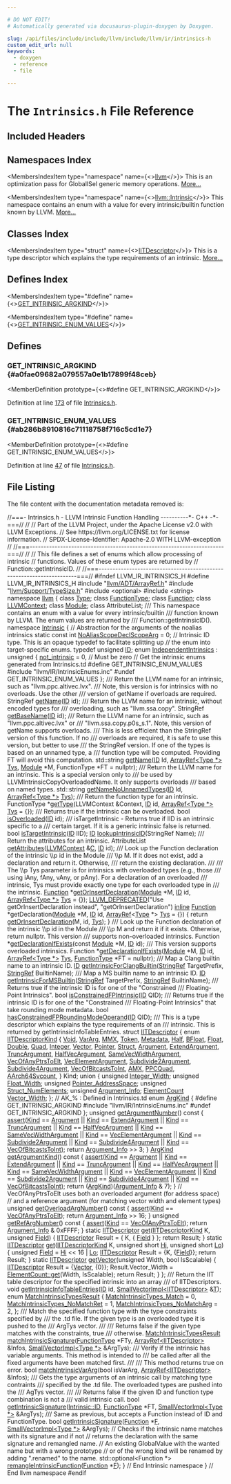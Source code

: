 ```yaml
---

# DO NOT EDIT!
# Automatically generated via docusaurus-plugin-doxygen by Doxygen.

slug: /api/files/include/include/llvm/include/llvm/ir/intrinsics-h
custom_edit_url: null
keywords:
  - doxygen
  - reference
  - file

---
```





# The `Intrinsics.h` File Reference

<DoxygenPage pluginConfig={pluginConfig}>



## Included Headers

<IncludesList>
<IncludesListItem
  filePath="llvm/ADT/ArrayRef.h"
  permalink="/docs/api/files/include/include/llvm/include/llvm/adt/arrayref-h"
  isLocal="true" />
<IncludesListItem
  filePath="llvm/Support/TypeSize.h"
  permalink="/docs/api/files/include/include/llvm/include/llvm/support/typesize-h"
  isLocal="true" />
<IncludesListItem
  filePath="optional"
  permalink=""
  isLocal="false" />
<IncludesListItem
  filePath="string"
  permalink=""
  isLocal="false" />
<IncludesListItem
  filePath="llvm/IR/IntrinsicEnums.inc"
  permalink=""
  isLocal="true" />
</IncludesList>

## Namespaces Index

<MembersIndex>

<MembersIndexItem
  type="namespace"
  name={<><a href="/docs/api/namespaces/llvm">llvm</a></>}>
This is an optimization pass for GlobalISel generic memory operations. <a href="/docs/api/namespaces/llvm/#details">More...</a>
</MembersIndexItem>

<MembersIndexItem
  type="namespace"
  name={<><a href="/docs/api/namespaces/llvm/intrinsic">llvm::Intrinsic</a></>}>
This namespace contains an enum with a value for every intrinsic/builtin function known by LLVM. <a href="/docs/api/namespaces/llvm/intrinsic/#details">More...</a>
</MembersIndexItem>

</MembersIndex>

## Classes Index

<MembersIndex>

<MembersIndexItem
  type="struct"
  name={<><a href="/docs/api/structs/llvm/intrinsic/iitdescriptor">IITDescriptor</a></>}>
This is a type descriptor which explains the type requirements of an intrinsic. <a href="/docs/api/structs/llvm/intrinsic/iitdescriptor/#details">More...</a>
</MembersIndexItem>

</MembersIndex>

## Defines Index

<MembersIndex>

<MembersIndexItem
  type="#define"
  name={<><a href="#a0fae09682a079557a0e1b17899f48ceb">GET&#95;INTRINSIC&#95;ARGKIND</a></>}>
</MembersIndexItem>

<MembersIndexItem
  type="#define"
  name={<><a href="#ab286b8910816c71118758f716c5cd1e7">GET&#95;INTRINSIC&#95;ENUM&#95;VALUES</a></>}>
</MembersIndexItem>

</MembersIndex>


<SectionDefinition>

## Defines

### GET&#95;INTRINSIC&#95;ARGKIND {#a0fae09682a079557a0e1b17899f48ceb}

<MemberDefinition
  prototype={<>#define GET&#95;INTRINSIC&#95;ARGKIND</>}>

Definition at line <a href="#l00173">173</a> of file <a href="/docs/api/files/include/include/llvm/include/llvm/ir/intrinsics-h">Intrinsics.h</a>.
</MemberDefinition>

### GET&#95;INTRINSIC&#95;ENUM&#95;VALUES {#ab286b8910816c71118758f716c5cd1e7}

<MemberDefinition
  prototype={<>#define GET&#95;INTRINSIC&#95;ENUM&#95;VALUES</>}>

Definition at line <a href="#l00047">47</a> of file <a href="/docs/api/files/include/include/llvm/include/llvm/ir/intrinsics-h">Intrinsics.h</a>.
</MemberDefinition>

</SectionDefinition>

## File Listing

The file content with the documentation metadata removed is:

<ProgramListing>

<Link id="l00001" /><CodeLine lineNumber="1"><span class="doxyHighlightComment">//===- Intrinsics.h - LLVM Intrinsic Function Handling ----------&#42;- C++ -&#42;-===//</span></CodeLine>
<Link id="l00002" /><CodeLine lineNumber="2"><span class="doxyHighlightComment">//</span></CodeLine>
<Link id="l00003" /><CodeLine lineNumber="3"><span class="doxyHighlightComment">// Part of the LLVM Project, under the Apache License v2.0 with LLVM Exceptions.</span></CodeLine>
<Link id="l00004" /><CodeLine lineNumber="4"><span class="doxyHighlightComment">// See https://llvm.org/LICENSE.txt for license information.</span></CodeLine>
<Link id="l00005" /><CodeLine lineNumber="5"><span class="doxyHighlightComment">// SPDX-License-Identifier: Apache-2.0 WITH LLVM-exception</span></CodeLine>
<Link id="l00006" /><CodeLine lineNumber="6"><span class="doxyHighlightComment">//</span></CodeLine>
<Link id="l00007" /><CodeLine lineNumber="7"><span class="doxyHighlightComment">//===----------------------------------------------------------------------===//</span></CodeLine>
<Link id="l00008" /><CodeLine lineNumber="8"><span class="doxyHighlightComment">//</span></CodeLine>
<Link id="l00009" /><CodeLine lineNumber="9"><span class="doxyHighlightComment">// This file defines a set of enums which allow processing of intrinsic</span></CodeLine>
<Link id="l00010" /><CodeLine lineNumber="10"><span class="doxyHighlightComment">// functions. Values of these enum types are returned by</span></CodeLine>
<Link id="l00011" /><CodeLine lineNumber="11"><span class="doxyHighlightComment">// Function::getIntrinsicID.</span></CodeLine>
<Link id="l00012" /><CodeLine lineNumber="12"><span class="doxyHighlightComment">//</span></CodeLine>
<Link id="l00013" /><CodeLine lineNumber="13"><span class="doxyHighlightComment">//===----------------------------------------------------------------------===//</span></CodeLine>
<Link id="l00014" /><CodeLine lineNumber="14"></CodeLine>
<Link id="l00015" /><CodeLine lineNumber="15"><span class="doxyHighlightPreprocessor">#ifndef LLVM&#95;IR&#95;INTRINSICS&#95;H</span></CodeLine>
<Link id="l00016" /><CodeLine lineNumber="16"><span class="doxyHighlightPreprocessor">#define LLVM&#95;IR&#95;INTRINSICS&#95;H</span></CodeLine>
<Link id="l00017" /><CodeLine lineNumber="17"></CodeLine>
<Link id="l00018" /><CodeLine lineNumber="18"><span class="doxyHighlightPreprocessor">#include &quot;<a href="/docs/api/files/include/include/llvm/include/llvm/adt/arrayref-h">llvm/ADT/ArrayRef.h</a>&quot;</span></CodeLine>
<Link id="l00019" /><CodeLine lineNumber="19"><span class="doxyHighlightPreprocessor">#include &quot;<a href="/docs/api/files/include/include/llvm/include/llvm/support/typesize-h">llvm/Support/TypeSize.h</a>&quot;</span></CodeLine>
<Link id="l00020" /><CodeLine lineNumber="20"><span class="doxyHighlightPreprocessor">#include &lt;optional&gt;</span></CodeLine>
<Link id="l00021" /><CodeLine lineNumber="21"><span class="doxyHighlightPreprocessor">#include &lt;string&gt;</span></CodeLine>
<Link id="l00022" /><CodeLine lineNumber="22"></CodeLine>
<Link id="l00023" /><CodeLine lineNumber="23"><span class="doxyHighlightKeyword">namespace </span><span class="doxyHighlight"><a href="/docs/api/namespaces/llvm">llvm</a> &#123;</span></CodeLine>
<Link id="l00024" /><CodeLine lineNumber="24"></CodeLine>
<Link id="l00025" /><CodeLine lineNumber="25"><span class="doxyHighlightKeyword">class </span><span class="doxyHighlight"><a href="/docs/api/classes/llvm/type">Type</a>;</span></CodeLine>
<Link id="l00026" /><CodeLine lineNumber="26"><span class="doxyHighlightKeyword">class </span><span class="doxyHighlight"><a href="/docs/api/classes/llvm/functiontype">FunctionType</a>;</span></CodeLine>
<Link id="l00027" /><CodeLine lineNumber="27"><span class="doxyHighlightKeyword">class </span><span class="doxyHighlight"><a href="/docs/api/classes/llvm/function">Function</a>;</span></CodeLine>
<Link id="l00028" /><CodeLine lineNumber="28"><span class="doxyHighlightKeyword">class </span><span class="doxyHighlight"><a href="/docs/api/classes/llvm/llvmcontext">LLVMContext</a>;</span></CodeLine>
<Link id="l00029" /><CodeLine lineNumber="29"><span class="doxyHighlightKeyword">class </span><span class="doxyHighlight"><a href="/docs/api/classes/llvm/module">Module</a>;</span></CodeLine>
<Link id="l00030" /><CodeLine lineNumber="30"><span class="doxyHighlightKeyword">class </span><span class="doxyHighlight">AttributeList;</span></CodeLine>
<Link id="l00031" /><CodeLine lineNumber="31"></CodeLine>
<Link id="l00032" /><CodeLine lineNumber="32"><span class="doxyHighlightComment">/// This namespace contains an enum with a value for every intrinsic/builtin</span></CodeLine>
<Link id="l00033" /><CodeLine lineNumber="33"><span class="doxyHighlightComment">/// function known by LLVM. The enum values are returned by</span></CodeLine>
<Link id="l00034" /><CodeLine lineNumber="34"><span class="doxyHighlightComment">/// Function::getIntrinsicID().</span></CodeLine>
<Link id="l00035" /><CodeLine lineNumber="35"><span class="doxyHighlightKeyword">namespace </span><span class="doxyHighlight"><a href="/docs/api/namespaces/llvm/intrinsic">Intrinsic</a> &#123;</span></CodeLine>
<Link id="l00036" /><CodeLine lineNumber="36"><span class="doxyHighlight">  </span><span class="doxyHighlightComment">// Abstraction for the arguments of the noalias intrinsics</span></CodeLine>
<Link id="l00037" /><CodeLine lineNumber="37" lineLink="/docs/api/namespaces/llvm/intrinsic/#a93df8888c3b6eb4e7e5df51033799693"><span class="doxyHighlight">  </span><span class="doxyHighlightKeyword">static</span><span class="doxyHighlight"> </span><span class="doxyHighlightKeyword">const</span><span class="doxyHighlight"> </span><span class="doxyHighlightKeywordType">int</span><span class="doxyHighlight"> <a href="/docs/api/namespaces/llvm/intrinsic/#a93df8888c3b6eb4e7e5df51033799693">NoAliasScopeDeclScopeArg</a> = 0;</span></CodeLine>
<Link id="l00038" /><CodeLine lineNumber="38"></CodeLine>
<Link id="l00039" /><CodeLine lineNumber="39"><span class="doxyHighlight">  </span><span class="doxyHighlightComment">// Intrinsic ID type. This is an opaque typedef to facilitate splitting up</span></CodeLine>
<Link id="l00040" /><CodeLine lineNumber="40"><span class="doxyHighlight">  </span><span class="doxyHighlightComment">// the enum into target-specific enums.</span></CodeLine>
<Link id="l00041" /><CodeLine lineNumber="41"><span class="doxyHighlight">  </span><span class="doxyHighlightKeyword">typedef</span><span class="doxyHighlight"> </span><span class="doxyHighlightKeywordType">unsigned</span><span class="doxyHighlight"> <a href="/docs/api/namespaces/llvm/intrinsic/#a80add6b3b1cdaec560907995127adc16">ID</a>;</span></CodeLine>
<Link id="l00042" /><CodeLine lineNumber="42"></CodeLine>
<Link id="l00043" /><CodeLine lineNumber="43" lineLink="/docs/api/namespaces/llvm/intrinsic/#a35fedf4db6d756bd82501607f93c1e79"><span class="doxyHighlight">  </span><span class="doxyHighlightKeyword">enum</span><span class="doxyHighlight"> <a href="/docs/api/namespaces/llvm/intrinsic/#a35fedf4db6d756bd82501607f93c1e79">IndependentIntrinsics</a> : </span><span class="doxyHighlightKeywordType">unsigned</span><span class="doxyHighlight"> &#123;</span></CodeLine>
<Link id="l00044" /><CodeLine lineNumber="44" lineLink="/docs/api/namespaces/llvm/intrinsic/#a35fedf4db6d756bd82501607f93c1e79aab5fb650050f184fa7c19c26abde5226"><span class="doxyHighlight">    <a href="/docs/api/namespaces/llvm/intrinsic/#a35fedf4db6d756bd82501607f93c1e79aab5fb650050f184fa7c19c26abde5226">not&#95;intrinsic</a> = 0, </span><span class="doxyHighlightComment">// Must be zero</span></CodeLine>
<Link id="l00045" /><CodeLine lineNumber="45"></CodeLine>
<Link id="l00046" /><CodeLine lineNumber="46"><span class="doxyHighlight">  </span><span class="doxyHighlightComment">// Get the intrinsic enums generated from Intrinsics.td</span></CodeLine>
<Link id="l00047" /><CodeLine lineNumber="47" lineLink="#ab286b8910816c71118758f716c5cd1e7"><span class="doxyHighlightPreprocessor">#define GET&#95;INTRINSIC&#95;ENUM&#95;VALUES</span></CodeLine>
<Link id="l00048" /><CodeLine lineNumber="48"><span class="doxyHighlightPreprocessor">#include &quot;llvm/IR/IntrinsicEnums.inc&quot;</span></CodeLine>
<Link id="l00049" /><CodeLine lineNumber="49"><span class="doxyHighlightPreprocessor">#undef GET&#95;INTRINSIC&#95;ENUM&#95;VALUES</span></CodeLine>
<Link id="l00050" /><CodeLine lineNumber="50"><span class="doxyHighlight">  &#125;;</span></CodeLine>
<Link id="l00051" /><CodeLine lineNumber="51"></CodeLine>
<Link id="l00052" /><CodeLine lineNumber="52"><span class="doxyHighlightComment">  /// Return the LLVM name for an intrinsic, such as &quot;llvm.ppc.altivec.lvx&quot;.</span></CodeLine>
<Link id="l00053" /><CodeLine lineNumber="53"><span class="doxyHighlightComment">  /// Note, this version is for intrinsics with no overloads.  Use the other</span></CodeLine>
<Link id="l00054" /><CodeLine lineNumber="54"><span class="doxyHighlightComment">  /// version of getName if overloads are required.</span></CodeLine>
<Link id="l00055" /><CodeLine lineNumber="55"><span class="doxyHighlight">  StringRef <a href="/docs/api/namespaces/llvm/intrinsic/#a7157f9fa9dd11f234ec3c58517cb6d96">getName</a>(<a href="/docs/api/namespaces/llvm/intrinsic/#a80add6b3b1cdaec560907995127adc16">ID</a> </span><span class="doxyHighlightKeywordType">id</span><span class="doxyHighlight">);</span></CodeLine>
<Link id="l00056" /><CodeLine lineNumber="56"></CodeLine>
<Link id="l00057" /><CodeLine lineNumber="57"><span class="doxyHighlightComment">  /// Return the LLVM name for an intrinsic, without encoded types for</span></CodeLine>
<Link id="l00058" /><CodeLine lineNumber="58"><span class="doxyHighlightComment">  /// overloading, such as &quot;llvm.ssa.copy&quot;.</span></CodeLine>
<Link id="l00059" /><CodeLine lineNumber="59"><span class="doxyHighlight">  StringRef <a href="/docs/api/namespaces/llvm/intrinsic/#aac36688686cd311fab09e6b55efb7f96">getBaseName</a>(<a href="/docs/api/namespaces/llvm/intrinsic/#a80add6b3b1cdaec560907995127adc16">ID</a> </span><span class="doxyHighlightKeywordType">id</span><span class="doxyHighlight">);</span></CodeLine>
<Link id="l00060" /><CodeLine lineNumber="60"></CodeLine>
<Link id="l00061" /><CodeLine lineNumber="61"><span class="doxyHighlightComment">  /// Return the LLVM name for an intrinsic, such as &quot;llvm.ppc.altivec.lvx&quot; or</span></CodeLine>
<Link id="l00062" /><CodeLine lineNumber="62"><span class="doxyHighlightComment">  /// &quot;llvm.ssa.copy.p0s&#95;s.1&quot;. Note, this version of getName supports overloads.</span></CodeLine>
<Link id="l00063" /><CodeLine lineNumber="63"><span class="doxyHighlightComment">  /// This is less efficient than the StringRef version of this function.  If no</span></CodeLine>
<Link id="l00064" /><CodeLine lineNumber="64"><span class="doxyHighlightComment">  /// overloads are required, it is safe to use this version, but better to use</span></CodeLine>
<Link id="l00065" /><CodeLine lineNumber="65"><span class="doxyHighlightComment">  /// the StringRef version. If one of the types is based on an unnamed type, a</span></CodeLine>
<Link id="l00066" /><CodeLine lineNumber="66"><span class="doxyHighlightComment">  /// function type will be computed. Providing FT will avoid this computation.</span></CodeLine>
<Link id="l00067" /><CodeLine lineNumber="67"><span class="doxyHighlight">  std::string <a href="/docs/api/namespaces/llvm/intrinsic/#a7157f9fa9dd11f234ec3c58517cb6d96">getName</a>(<a href="/docs/api/namespaces/llvm/intrinsic/#a80add6b3b1cdaec560907995127adc16">ID</a> Id, <a href="/docs/api/namespaces/llvm/#ab9c6b351507d3c0730f4290919d43a12">ArrayRef&lt;Type &#42;&gt;</a> <a href="/docs/api/namespaces/llvm/intrinsic/#a042f275033dbeb7761b82e5368e871bf">Tys</a>, <a href="/docs/api/files/lib/lib/codegen/machinecheckdebugify-cpp/#a85892acfa8970627e9bd9c9815f15c25">Module</a> &#42;M,</span></CodeLine>
<Link id="l00068" /><CodeLine lineNumber="68"><span class="doxyHighlight">                      FunctionType &#42;FT = </span><span class="doxyHighlightKeyword">nullptr</span><span class="doxyHighlight">);</span></CodeLine>
<Link id="l00069" /><CodeLine lineNumber="69"></CodeLine>
<Link id="l00070" /><CodeLine lineNumber="70"><span class="doxyHighlightComment">  /// Return the LLVM name for an intrinsic. This is a special version only to</span></CodeLine>
<Link id="l00071" /><CodeLine lineNumber="71"><span class="doxyHighlightComment">  /// be used by LLVMIntrinsicCopyOverloadedName. It only supports overloads</span></CodeLine>
<Link id="l00072" /><CodeLine lineNumber="72"><span class="doxyHighlightComment">  /// based on named types.</span></CodeLine>
<Link id="l00073" /><CodeLine lineNumber="73"><span class="doxyHighlight">  std::string <a href="/docs/api/namespaces/llvm/intrinsic/#a3b2b24ea2831ebf75ab12501d3ca89e8">getNameNoUnnamedTypes</a>(<a href="/docs/api/namespaces/llvm/intrinsic/#a80add6b3b1cdaec560907995127adc16">ID</a> Id, <a href="/docs/api/namespaces/llvm/#ab9c6b351507d3c0730f4290919d43a12">ArrayRef&lt;Type &#42;&gt;</a> <a href="/docs/api/namespaces/llvm/intrinsic/#a042f275033dbeb7761b82e5368e871bf">Tys</a>);</span></CodeLine>
<Link id="l00074" /><CodeLine lineNumber="74"></CodeLine>
<Link id="l00075" /><CodeLine lineNumber="75"><span class="doxyHighlightComment">  /// Return the function type for an intrinsic.</span></CodeLine>
<Link id="l00076" /><CodeLine lineNumber="76"><span class="doxyHighlight">  FunctionType &#42;<a href="/docs/api/namespaces/llvm/intrinsic/#aca1828635e30f34e4958afeb5541766e">getType</a>(LLVMContext &amp;Context, <a href="/docs/api/namespaces/llvm/intrinsic/#a80add6b3b1cdaec560907995127adc16">ID</a> </span><span class="doxyHighlightKeywordType">id</span><span class="doxyHighlight">, <a href="/docs/api/namespaces/llvm/#ab9c6b351507d3c0730f4290919d43a12">ArrayRef&lt;Type &#42;&gt;</a> <a href="/docs/api/namespaces/llvm/intrinsic/#a042f275033dbeb7761b82e5368e871bf">Tys</a> = &#123;&#125;);</span></CodeLine>
<Link id="l00077" /><CodeLine lineNumber="77"></CodeLine>
<Link id="l00078" /><CodeLine lineNumber="78"><span class="doxyHighlightComment">  /// Returns true if the intrinsic can be overloaded.</span></CodeLine>
<Link id="l00079" /><CodeLine lineNumber="79"><span class="doxyHighlight">  </span><span class="doxyHighlightKeywordType">bool</span><span class="doxyHighlight"> <a href="/docs/api/namespaces/llvm/intrinsic/#ab2d91e185087b0ac1f22ef439a170c7f">isOverloaded</a>(<a href="/docs/api/namespaces/llvm/intrinsic/#a80add6b3b1cdaec560907995127adc16">ID</a> </span><span class="doxyHighlightKeywordType">id</span><span class="doxyHighlight">);</span></CodeLine>
<Link id="l00080" /><CodeLine lineNumber="80"></CodeLine>
<Link id="l00081" /><CodeLine lineNumber="81"><span class="doxyHighlightComment">  /// isTargetIntrinsic - Returns true if IID is an intrinsic specific to a</span></CodeLine>
<Link id="l00082" /><CodeLine lineNumber="82"><span class="doxyHighlightComment">  /// certain target. If it is a generic intrinsic false is returned.</span></CodeLine>
<Link id="l00083" /><CodeLine lineNumber="83"><span class="doxyHighlight">  </span><span class="doxyHighlightKeywordType">bool</span><span class="doxyHighlight"> <a href="/docs/api/namespaces/llvm/intrinsic/#aeb05a68bd17abae22344be8a1a41fb5d">isTargetIntrinsic</a>(<a href="/docs/api/namespaces/llvm/intrinsic/#a80add6b3b1cdaec560907995127adc16">ID</a> IID);</span></CodeLine>
<Link id="l00084" /><CodeLine lineNumber="84"></CodeLine>
<Link id="l00085" /><CodeLine lineNumber="85"><span class="doxyHighlight">  <a href="/docs/api/namespaces/llvm/intrinsic/#a80add6b3b1cdaec560907995127adc16">ID</a> <a href="/docs/api/namespaces/llvm/intrinsic/#a821cf516da0409f54e4cd8a5b7478ea7">lookupIntrinsicID</a>(StringRef Name);</span></CodeLine>
<Link id="l00086" /><CodeLine lineNumber="86"></CodeLine>
<Link id="l00087" /><CodeLine lineNumber="87"><span class="doxyHighlightComment">  /// Return the attributes for an intrinsic.</span></CodeLine>
<Link id="l00088" /><CodeLine lineNumber="88" lineLink="/docs/api/namespaces/llvm/intrinsic/#a89cda2218259523c41863fc1175d6907"><span class="doxyHighlight">  AttributeList <a href="/docs/api/namespaces/llvm/intrinsic/#a89cda2218259523c41863fc1175d6907">getAttributes</a>(<a href="/docs/api/classes/llvm/llvmcontext">LLVMContext</a> &amp;<a href="/docs/api/namespaces/llvm/callingconv/#ac6aa1387c4375260e2468eb5a77fdb4cafd841a49aec1539bc88abc8ff9e170fb">C</a>, <a href="/docs/api/namespaces/llvm/intrinsic/#a80add6b3b1cdaec560907995127adc16">ID</a> </span><span class="doxyHighlightKeywordType">id</span><span class="doxyHighlight">);</span></CodeLine>
<Link id="l00089" /><CodeLine lineNumber="89"></CodeLine>
<Link id="l00090" /><CodeLine lineNumber="90"><span class="doxyHighlightComment">  /// Look up the Function declaration of the intrinsic \\p id in the Module</span></CodeLine>
<Link id="l00091" /><CodeLine lineNumber="91"><span class="doxyHighlightComment">  /// \\p M. If it does not exist, add a declaration and return it. Otherwise,</span></CodeLine>
<Link id="l00092" /><CodeLine lineNumber="92"><span class="doxyHighlightComment">  /// return the existing declaration.</span></CodeLine>
<Link id="l00093" /><CodeLine lineNumber="93"><span class="doxyHighlightComment">  ///</span></CodeLine>
<Link id="l00094" /><CodeLine lineNumber="94"><span class="doxyHighlightComment">  /// The \\p Tys parameter is for intrinsics with overloaded types (e.g., those</span></CodeLine>
<Link id="l00095" /><CodeLine lineNumber="95"><span class="doxyHighlightComment">  /// using iAny, fAny, vAny, or pAny).  For a declaration of an overloaded</span></CodeLine>
<Link id="l00096" /><CodeLine lineNumber="96"><span class="doxyHighlightComment">  /// intrinsic, Tys must provide exactly one type for each overloaded type in</span></CodeLine>
<Link id="l00097" /><CodeLine lineNumber="97"><span class="doxyHighlightComment">  /// the intrinsic.</span></CodeLine>
<Link id="l00098" /><CodeLine lineNumber="98"><span class="doxyHighlight">  <a href="/docs/api/classes/llvm/function">Function</a> &#42;<a href="/docs/api/namespaces/llvm/intrinsic/#a0cff8be0190d8e20b7cf13646f34afa2">getOrInsertDeclaration</a>(<a href="/docs/api/classes/llvm/module">Module</a> &#42;M, <a href="/docs/api/namespaces/llvm/intrinsic/#a80add6b3b1cdaec560907995127adc16">ID</a> </span><span class="doxyHighlightKeywordType">id</span><span class="doxyHighlight">, <a href="/docs/api/classes/llvm/arrayref">ArrayRef&lt;Type &#42;&gt;</a> <a href="/docs/api/namespaces/llvm/intrinsic/#a042f275033dbeb7761b82e5368e871bf">Tys</a> = &#123;&#125;);</span></CodeLine>
<Link id="l00099" /><CodeLine lineNumber="99"></CodeLine>
<Link id="l00100" /><CodeLine lineNumber="100" lineLink="/docs/api/namespaces/llvm/intrinsic/#a15a163f0f99e34c12ffe66edc4fe4cc2"><span class="doxyHighlight">  <a href="/docs/api/files/include/include/llvm/include/llvm/support/compiler-h/#a2166e563f0a3060d24f8b53a6d995ad6">LLVM&#95;DEPRECATED</a>(</span><span class="doxyHighlightStringLiteral">&quot;Use getOrInsertDeclaration instead&quot;</span><span class="doxyHighlight">,</span></CodeLine>
<Link id="l00101" /><CodeLine lineNumber="101"><span class="doxyHighlight">                  </span><span class="doxyHighlightStringLiteral">&quot;getOrInsertDeclaration&quot;</span><span class="doxyHighlight">)</span></CodeLine>
<Link id="l00102" /><CodeLine lineNumber="102" lineLink="/docs/api/namespaces/llvm/intrinsic/#a1fd225da5fcb670947a8e869fce8650e"><span class="doxyHighlight">  <a href="/docs/api/files/lib/lib/transforms/lib/transforms/ipo/alwaysinliner-cpp/#a46ccdc20c42bb5ae5b9d313e12a68421">inline</a> <a href="/docs/api/classes/llvm/function">Function</a> &#42;getDeclaration(<a href="/docs/api/classes/llvm/module">Module</a> &#42;M, <a href="/docs/api/namespaces/llvm/intrinsic/#a80add6b3b1cdaec560907995127adc16">ID</a> </span><span class="doxyHighlightKeywordType">id</span><span class="doxyHighlight">, <a href="/docs/api/classes/llvm/arrayref">ArrayRef</a>&lt;<a href="/docs/api/classes/llvm/type">Type</a> &#42;&gt; <a href="/docs/api/namespaces/llvm/intrinsic/#a042f275033dbeb7761b82e5368e871bf">Tys</a> = &#123;&#125;) &#123;</span></CodeLine>
<Link id="l00103" /><CodeLine lineNumber="103"><span class="doxyHighlight">    </span><span class="doxyHighlightKeywordFlow">return</span><span class="doxyHighlight"> <a href="/docs/api/namespaces/llvm/intrinsic/#a0cff8be0190d8e20b7cf13646f34afa2">getOrInsertDeclaration</a>(M, </span><span class="doxyHighlightKeywordType">id</span><span class="doxyHighlight">, <a href="/docs/api/namespaces/llvm/intrinsic/#a042f275033dbeb7761b82e5368e871bf">Tys</a>);</span></CodeLine>
<Link id="l00104" /><CodeLine lineNumber="104"><span class="doxyHighlight">  &#125;</span></CodeLine>
<Link id="l00105" /><CodeLine lineNumber="105"></CodeLine>
<Link id="l00106" /><CodeLine lineNumber="106"><span class="doxyHighlightComment">  /// Look up the Function declaration of the intrinsic \\p id in the Module</span></CodeLine>
<Link id="l00107" /><CodeLine lineNumber="107"><span class="doxyHighlightComment">  /// \\p M and return it if it exists. Otherwise, return nullptr. This version</span></CodeLine>
<Link id="l00108" /><CodeLine lineNumber="108"><span class="doxyHighlightComment">  /// supports non-overloaded intrinsics.</span></CodeLine>
<Link id="l00109" /><CodeLine lineNumber="109"><span class="doxyHighlight">  Function &#42;<a href="/docs/api/namespaces/llvm/intrinsic/#aa1731508126b77035ab3ba9d71d5374b">getDeclarationIfExists</a>(</span><span class="doxyHighlightKeyword">const</span><span class="doxyHighlight"> <a href="/docs/api/files/lib/lib/codegen/machinecheckdebugify-cpp/#a85892acfa8970627e9bd9c9815f15c25">Module</a> &#42;M, <a href="/docs/api/namespaces/llvm/intrinsic/#a80add6b3b1cdaec560907995127adc16">ID</a> </span><span class="doxyHighlightKeywordType">id</span><span class="doxyHighlight">);</span></CodeLine>
<Link id="l00110" /><CodeLine lineNumber="110"></CodeLine>
<Link id="l00111" /><CodeLine lineNumber="111"><span class="doxyHighlightComment">  /// This version supports overloaded intrinsics.</span></CodeLine>
<Link id="l00112" /><CodeLine lineNumber="112"><span class="doxyHighlight">  Function &#42;<a href="/docs/api/namespaces/llvm/intrinsic/#aa1731508126b77035ab3ba9d71d5374b">getDeclarationIfExists</a>(<a href="/docs/api/files/lib/lib/codegen/machinecheckdebugify-cpp/#a85892acfa8970627e9bd9c9815f15c25">Module</a> &#42;M, <a href="/docs/api/namespaces/llvm/intrinsic/#a80add6b3b1cdaec560907995127adc16">ID</a> </span><span class="doxyHighlightKeywordType">id</span><span class="doxyHighlight">, <a href="/docs/api/namespaces/llvm/#ab9c6b351507d3c0730f4290919d43a12">ArrayRef&lt;Type &#42;&gt;</a> <a href="/docs/api/namespaces/llvm/intrinsic/#a042f275033dbeb7761b82e5368e871bf">Tys</a>,</span></CodeLine>
<Link id="l00113" /><CodeLine lineNumber="113"><span class="doxyHighlight">                                   <a href="/docs/api/classes/functiontype">FunctionType</a> &#42;FT = </span><span class="doxyHighlightKeyword">nullptr</span><span class="doxyHighlight">);</span></CodeLine>
<Link id="l00114" /><CodeLine lineNumber="114"></CodeLine>
<Link id="l00115" /><CodeLine lineNumber="115"><span class="doxyHighlightComment">  /// Map a Clang builtin name to an intrinsic ID.</span></CodeLine>
<Link id="l00116" /><CodeLine lineNumber="116" lineLink="/docs/api/namespaces/llvm/intrinsic/#a7625b4659e0bcfd1e8938bfc188537c4"><span class="doxyHighlight">  <a href="/docs/api/namespaces/llvm/intrinsic/#a80add6b3b1cdaec560907995127adc16">ID</a> <a href="/docs/api/namespaces/llvm/intrinsic/#a7625b4659e0bcfd1e8938bfc188537c4">getIntrinsicForClangBuiltin</a>(<a href="/docs/api/classes/llvm/stringref">StringRef</a> TargetPrefix, <a href="/docs/api/classes/llvm/stringref">StringRef</a> BuiltinName);</span></CodeLine>
<Link id="l00117" /><CodeLine lineNumber="117"></CodeLine>
<Link id="l00118" /><CodeLine lineNumber="118"><span class="doxyHighlightComment">  /// Map a MS builtin name to an intrinsic ID.</span></CodeLine>
<Link id="l00119" /><CodeLine lineNumber="119" lineLink="/docs/api/namespaces/llvm/intrinsic/#a9a7064731c86d5ab52f953e6ccd8322f"><span class="doxyHighlight">  <a href="/docs/api/namespaces/llvm/intrinsic/#a80add6b3b1cdaec560907995127adc16">ID</a> <a href="/docs/api/namespaces/llvm/intrinsic/#a9a7064731c86d5ab52f953e6ccd8322f">getIntrinsicForMSBuiltin</a>(<a href="/docs/api/classes/llvm/stringref">StringRef</a> TargetPrefix, <a href="/docs/api/classes/llvm/stringref">StringRef</a> BuiltinName);</span></CodeLine>
<Link id="l00120" /><CodeLine lineNumber="120"></CodeLine>
<Link id="l00121" /><CodeLine lineNumber="121"><span class="doxyHighlightComment">  /// Returns true if the intrinsic ID is for one of the &quot;Constrained</span></CodeLine>
<Link id="l00122" /><CodeLine lineNumber="122"><span class="doxyHighlightComment">  /// Floating-Point Intrinsics&quot;.</span></CodeLine>
<Link id="l00123" /><CodeLine lineNumber="123"><span class="doxyHighlight">  </span><span class="doxyHighlightKeywordType">bool</span><span class="doxyHighlight"> <a href="/docs/api/namespaces/llvm/intrinsic/#a7ff2d64dca44822331bda0a0975ebd6d">isConstrainedFPIntrinsic</a>(<a href="/docs/api/namespaces/llvm/intrinsic/#a80add6b3b1cdaec560907995127adc16">ID</a> QID);</span></CodeLine>
<Link id="l00124" /><CodeLine lineNumber="124"></CodeLine>
<Link id="l00125" /><CodeLine lineNumber="125"><span class="doxyHighlightComment">  /// Returns true if the intrinsic ID is for one of the &quot;Constrained</span></CodeLine>
<Link id="l00126" /><CodeLine lineNumber="126"><span class="doxyHighlightComment">  /// Floating-Point Intrinsics&quot; that take rounding mode metadata.</span></CodeLine>
<Link id="l00127" /><CodeLine lineNumber="127"><span class="doxyHighlight">  </span><span class="doxyHighlightKeywordType">bool</span><span class="doxyHighlight"> <a href="/docs/api/namespaces/llvm/intrinsic/#a3dbd4447f1241859563534da87edfa1f">hasConstrainedFPRoundingModeOperand</a>(<a href="/docs/api/namespaces/llvm/intrinsic/#a80add6b3b1cdaec560907995127adc16">ID</a> QID);</span></CodeLine>
<Link id="l00128" /><CodeLine lineNumber="128"></CodeLine>
<Link id="l00129" /><CodeLine lineNumber="129"><span class="doxyHighlightComment">  /// This is a type descriptor which explains the type requirements of an</span></CodeLine>
<Link id="l00130" /><CodeLine lineNumber="130"><span class="doxyHighlightComment">  /// intrinsic. This is returned by getIntrinsicInfoTableEntries.</span></CodeLine>
<Link id="l00131" /><CodeLine lineNumber="131" lineLink="/docs/api/structs/llvm/intrinsic/iitdescriptor"><span class="doxyHighlight">  </span><span class="doxyHighlightKeyword">struct </span><span class="doxyHighlight"><a href="/docs/api/structs/llvm/intrinsic/iitdescriptor">IITDescriptor</a> &#123;</span></CodeLine>
<Link id="l00132" /><CodeLine lineNumber="132" lineLink="/docs/api/structs/llvm/intrinsic/iitdescriptor/#a4bdf4f1a432b628d6c78a4942244c0fc"><span class="doxyHighlight">    </span><span class="doxyHighlightKeyword">enum</span><span class="doxyHighlight"> <a href="/docs/api/structs/llvm/intrinsic/iitdescriptor/#a4bdf4f1a432b628d6c78a4942244c0fc">IITDescriptorKind</a> &#123;</span></CodeLine>
<Link id="l00133" /><CodeLine lineNumber="133" lineLink="/docs/api/structs/llvm/intrinsic/iitdescriptor/#a4bdf4f1a432b628d6c78a4942244c0fca857d9d3e14e60b7d00a2607096ce0c60"><span class="doxyHighlight">      <a href="/docs/api/structs/llvm/intrinsic/iitdescriptor/#a4bdf4f1a432b628d6c78a4942244c0fca857d9d3e14e60b7d00a2607096ce0c60">Void</a>,</span></CodeLine>
<Link id="l00134" /><CodeLine lineNumber="134" lineLink="/docs/api/structs/llvm/intrinsic/iitdescriptor/#a4bdf4f1a432b628d6c78a4942244c0fca484f6ab5099f6776d80396a092c84ac5"><span class="doxyHighlight">      <a href="/docs/api/structs/llvm/intrinsic/iitdescriptor/#a4bdf4f1a432b628d6c78a4942244c0fca484f6ab5099f6776d80396a092c84ac5">VarArg</a>,</span></CodeLine>
<Link id="l00135" /><CodeLine lineNumber="135" lineLink="/docs/api/structs/llvm/intrinsic/iitdescriptor/#a4bdf4f1a432b628d6c78a4942244c0fcad078e0ac4447cbf137c6204424c8b73a"><span class="doxyHighlight">      <a href="/docs/api/structs/llvm/intrinsic/iitdescriptor/#a4bdf4f1a432b628d6c78a4942244c0fcad078e0ac4447cbf137c6204424c8b73a">MMX</a>,</span></CodeLine>
<Link id="l00136" /><CodeLine lineNumber="136" lineLink="/docs/api/structs/llvm/intrinsic/iitdescriptor/#a4bdf4f1a432b628d6c78a4942244c0fca712d5c1287f92a8fbea35d83d0ccc75f"><span class="doxyHighlight">      <a href="/docs/api/structs/llvm/intrinsic/iitdescriptor/#a4bdf4f1a432b628d6c78a4942244c0fca712d5c1287f92a8fbea35d83d0ccc75f">Token</a>,</span></CodeLine>
<Link id="l00137" /><CodeLine lineNumber="137" lineLink="/docs/api/structs/llvm/intrinsic/iitdescriptor/#a4bdf4f1a432b628d6c78a4942244c0fca5157f3e7b95fecffafb2ba8d42429bc4"><span class="doxyHighlight">      <a href="/docs/api/structs/llvm/intrinsic/iitdescriptor/#a4bdf4f1a432b628d6c78a4942244c0fca5157f3e7b95fecffafb2ba8d42429bc4">Metadata</a>,</span></CodeLine>
<Link id="l00138" /><CodeLine lineNumber="138" lineLink="/docs/api/structs/llvm/intrinsic/iitdescriptor/#a4bdf4f1a432b628d6c78a4942244c0fcabd342ca365e9c9fad8bb56e2ce305e1b"><span class="doxyHighlight">      <a href="/docs/api/structs/llvm/intrinsic/iitdescriptor/#a4bdf4f1a432b628d6c78a4942244c0fcabd342ca365e9c9fad8bb56e2ce305e1b">Half</a>,</span></CodeLine>
<Link id="l00139" /><CodeLine lineNumber="139" lineLink="/docs/api/structs/llvm/intrinsic/iitdescriptor/#a4bdf4f1a432b628d6c78a4942244c0fcaf235f6717c68a94a85e65f62cbbc1cf2"><span class="doxyHighlight">      <a href="/docs/api/structs/llvm/intrinsic/iitdescriptor/#a4bdf4f1a432b628d6c78a4942244c0fcaf235f6717c68a94a85e65f62cbbc1cf2">BFloat</a>,</span></CodeLine>
<Link id="l00140" /><CodeLine lineNumber="140" lineLink="/docs/api/structs/llvm/intrinsic/iitdescriptor/#a4bdf4f1a432b628d6c78a4942244c0fca6dc7395b51cab89eca51926f6fc1cf3c"><span class="doxyHighlight">      <a href="/docs/api/structs/llvm/intrinsic/iitdescriptor/#a4bdf4f1a432b628d6c78a4942244c0fca6dc7395b51cab89eca51926f6fc1cf3c">Float</a>,</span></CodeLine>
<Link id="l00141" /><CodeLine lineNumber="141" lineLink="/docs/api/structs/llvm/intrinsic/iitdescriptor/#a4bdf4f1a432b628d6c78a4942244c0fca3603faa1969eba79c799b51c01aa2b64"><span class="doxyHighlight">      <a href="/docs/api/structs/llvm/intrinsic/iitdescriptor/#a4bdf4f1a432b628d6c78a4942244c0fca3603faa1969eba79c799b51c01aa2b64">Double</a>,</span></CodeLine>
<Link id="l00142" /><CodeLine lineNumber="142" lineLink="/docs/api/structs/llvm/intrinsic/iitdescriptor/#a4bdf4f1a432b628d6c78a4942244c0fcad4d9186a77d3bc1a6e8c5dfb52889bc1"><span class="doxyHighlight">      <a href="/docs/api/structs/llvm/intrinsic/iitdescriptor/#a4bdf4f1a432b628d6c78a4942244c0fcad4d9186a77d3bc1a6e8c5dfb52889bc1">Quad</a>,</span></CodeLine>
<Link id="l00143" /><CodeLine lineNumber="143" lineLink="/docs/api/structs/llvm/intrinsic/iitdescriptor/#a4bdf4f1a432b628d6c78a4942244c0fcad8956869e778d2dfe5532559e7c1ecf9"><span class="doxyHighlight">      <a href="/docs/api/structs/llvm/intrinsic/iitdescriptor/#a4bdf4f1a432b628d6c78a4942244c0fcad8956869e778d2dfe5532559e7c1ecf9">Integer</a>,</span></CodeLine>
<Link id="l00144" /><CodeLine lineNumber="144" lineLink="/docs/api/structs/llvm/intrinsic/iitdescriptor/#a4bdf4f1a432b628d6c78a4942244c0fca04581b997ef295baa87e1221f1054236"><span class="doxyHighlight">      <a href="/docs/api/structs/llvm/intrinsic/iitdescriptor/#a4bdf4f1a432b628d6c78a4942244c0fca04581b997ef295baa87e1221f1054236">Vector</a>,</span></CodeLine>
<Link id="l00145" /><CodeLine lineNumber="145" lineLink="/docs/api/structs/llvm/intrinsic/iitdescriptor/#a4bdf4f1a432b628d6c78a4942244c0fca7bbcb21238bfb73b2c5b666ac7f19438"><span class="doxyHighlight">      <a href="/docs/api/structs/llvm/intrinsic/iitdescriptor/#a4bdf4f1a432b628d6c78a4942244c0fca7bbcb21238bfb73b2c5b666ac7f19438">Pointer</a>,</span></CodeLine>
<Link id="l00146" /><CodeLine lineNumber="146" lineLink="/docs/api/structs/llvm/intrinsic/iitdescriptor/#a4bdf4f1a432b628d6c78a4942244c0fcab4f1ac6b37c7049da733e72ef90eabcd"><span class="doxyHighlight">      <a href="/docs/api/structs/llvm/intrinsic/iitdescriptor/#a4bdf4f1a432b628d6c78a4942244c0fcab4f1ac6b37c7049da733e72ef90eabcd">Struct</a>,</span></CodeLine>
<Link id="l00147" /><CodeLine lineNumber="147" lineLink="/docs/api/structs/llvm/intrinsic/iitdescriptor/#a4bdf4f1a432b628d6c78a4942244c0fca486b75e3989ba93a6cdc34431291c3b3"><span class="doxyHighlight">      <a href="/docs/api/structs/llvm/intrinsic/iitdescriptor/#a4bdf4f1a432b628d6c78a4942244c0fca486b75e3989ba93a6cdc34431291c3b3">Argument</a>,</span></CodeLine>
<Link id="l00148" /><CodeLine lineNumber="148" lineLink="/docs/api/structs/llvm/intrinsic/iitdescriptor/#a4bdf4f1a432b628d6c78a4942244c0fca96fdd05970b9e4e9c723ed8a9dad202d"><span class="doxyHighlight">      <a href="/docs/api/structs/llvm/intrinsic/iitdescriptor/#a4bdf4f1a432b628d6c78a4942244c0fca96fdd05970b9e4e9c723ed8a9dad202d">ExtendArgument</a>,</span></CodeLine>
<Link id="l00149" /><CodeLine lineNumber="149" lineLink="/docs/api/structs/llvm/intrinsic/iitdescriptor/#a4bdf4f1a432b628d6c78a4942244c0fca8e8e4da223ec106852da84f310e70a7d"><span class="doxyHighlight">      <a href="/docs/api/structs/llvm/intrinsic/iitdescriptor/#a4bdf4f1a432b628d6c78a4942244c0fca8e8e4da223ec106852da84f310e70a7d">TruncArgument</a>,</span></CodeLine>
<Link id="l00150" /><CodeLine lineNumber="150" lineLink="/docs/api/structs/llvm/intrinsic/iitdescriptor/#a4bdf4f1a432b628d6c78a4942244c0fca8395d709fee30ad194e89ae8ffabe77c"><span class="doxyHighlight">      <a href="/docs/api/structs/llvm/intrinsic/iitdescriptor/#a4bdf4f1a432b628d6c78a4942244c0fca8395d709fee30ad194e89ae8ffabe77c">HalfVecArgument</a>,</span></CodeLine>
<Link id="l00151" /><CodeLine lineNumber="151" lineLink="/docs/api/structs/llvm/intrinsic/iitdescriptor/#a4bdf4f1a432b628d6c78a4942244c0fca0f4d1d546be9b2dcd98447aa2025c865"><span class="doxyHighlight">      <a href="/docs/api/structs/llvm/intrinsic/iitdescriptor/#a4bdf4f1a432b628d6c78a4942244c0fca0f4d1d546be9b2dcd98447aa2025c865">SameVecWidthArgument</a>,</span></CodeLine>
<Link id="l00152" /><CodeLine lineNumber="152" lineLink="/docs/api/structs/llvm/intrinsic/iitdescriptor/#a4bdf4f1a432b628d6c78a4942244c0fca1009ba462e1f603b84e09353affb33e6"><span class="doxyHighlight">      <a href="/docs/api/structs/llvm/intrinsic/iitdescriptor/#a4bdf4f1a432b628d6c78a4942244c0fca1009ba462e1f603b84e09353affb33e6">VecOfAnyPtrsToElt</a>,</span></CodeLine>
<Link id="l00153" /><CodeLine lineNumber="153" lineLink="/docs/api/structs/llvm/intrinsic/iitdescriptor/#a4bdf4f1a432b628d6c78a4942244c0fcaaf8734a000f80e2a1f7b045b78039150"><span class="doxyHighlight">      <a href="/docs/api/structs/llvm/intrinsic/iitdescriptor/#a4bdf4f1a432b628d6c78a4942244c0fcaaf8734a000f80e2a1f7b045b78039150">VecElementArgument</a>,</span></CodeLine>
<Link id="l00154" /><CodeLine lineNumber="154" lineLink="/docs/api/structs/llvm/intrinsic/iitdescriptor/#a4bdf4f1a432b628d6c78a4942244c0fca936ed04793701ae718cf6633323b775e"><span class="doxyHighlight">      <a href="/docs/api/structs/llvm/intrinsic/iitdescriptor/#a4bdf4f1a432b628d6c78a4942244c0fca936ed04793701ae718cf6633323b775e">Subdivide2Argument</a>,</span></CodeLine>
<Link id="l00155" /><CodeLine lineNumber="155" lineLink="/docs/api/structs/llvm/intrinsic/iitdescriptor/#a4bdf4f1a432b628d6c78a4942244c0fcac1ffa06e40a405d13acde21e4b553479"><span class="doxyHighlight">      <a href="/docs/api/structs/llvm/intrinsic/iitdescriptor/#a4bdf4f1a432b628d6c78a4942244c0fcac1ffa06e40a405d13acde21e4b553479">Subdivide4Argument</a>,</span></CodeLine>
<Link id="l00156" /><CodeLine lineNumber="156" lineLink="/docs/api/structs/llvm/intrinsic/iitdescriptor/#a4bdf4f1a432b628d6c78a4942244c0fca8de511b20956ddac6bc3a9359177a99c"><span class="doxyHighlight">      <a href="/docs/api/structs/llvm/intrinsic/iitdescriptor/#a4bdf4f1a432b628d6c78a4942244c0fca8de511b20956ddac6bc3a9359177a99c">VecOfBitcastsToInt</a>,</span></CodeLine>
<Link id="l00157" /><CodeLine lineNumber="157" lineLink="/docs/api/structs/llvm/intrinsic/iitdescriptor/#a4bdf4f1a432b628d6c78a4942244c0fcaea820cc7f317726dd2835ae0a2b65645"><span class="doxyHighlight">      <a href="/docs/api/structs/llvm/intrinsic/iitdescriptor/#a4bdf4f1a432b628d6c78a4942244c0fcaea820cc7f317726dd2835ae0a2b65645">AMX</a>,</span></CodeLine>
<Link id="l00158" /><CodeLine lineNumber="158" lineLink="/docs/api/structs/llvm/intrinsic/iitdescriptor/#a4bdf4f1a432b628d6c78a4942244c0fca5d9d3e96b39da7e7151e1b939feeea9e"><span class="doxyHighlight">      <a href="/docs/api/structs/llvm/intrinsic/iitdescriptor/#a4bdf4f1a432b628d6c78a4942244c0fca5d9d3e96b39da7e7151e1b939feeea9e">PPCQuad</a>,</span></CodeLine>
<Link id="l00159" /><CodeLine lineNumber="159" lineLink="/docs/api/structs/llvm/intrinsic/iitdescriptor/#a4bdf4f1a432b628d6c78a4942244c0fcae165c41b5afec76ce66a83747dc0edd3"><span class="doxyHighlight">      <a href="/docs/api/structs/llvm/intrinsic/iitdescriptor/#a4bdf4f1a432b628d6c78a4942244c0fcae165c41b5afec76ce66a83747dc0edd3">AArch64Svcount</a>,</span></CodeLine>
<Link id="l00160" /><CodeLine lineNumber="160" lineLink="/docs/api/structs/llvm/intrinsic/iitdescriptor/#a03351835850db3fc6d4f4430fc35b481"><span class="doxyHighlight">    &#125; Kind;</span></CodeLine>
<Link id="l00161" /><CodeLine lineNumber="161"></CodeLine>
<Link id="l00162" /><CodeLine lineNumber="162"><span class="doxyHighlight">    </span><span class="doxyHighlightKeyword">union </span><span class="doxyHighlight">&#123;</span></CodeLine>
<Link id="l00163" /><CodeLine lineNumber="163" lineLink="/docs/api/structs/llvm/intrinsic/iitdescriptor/#a5f30eafee97a66ad8878d9b0be0836ab"><span class="doxyHighlight">      </span><span class="doxyHighlightKeywordType">unsigned</span><span class="doxyHighlight"> <a href="/docs/api/structs/llvm/intrinsic/iitdescriptor/#a5f30eafee97a66ad8878d9b0be0836ab">Integer&#95;Width</a>;</span></CodeLine>
<Link id="l00164" /><CodeLine lineNumber="164" lineLink="/docs/api/structs/llvm/intrinsic/iitdescriptor/#ad4631eb9d44bf213748a81473f85c15c"><span class="doxyHighlight">      </span><span class="doxyHighlightKeywordType">unsigned</span><span class="doxyHighlight"> <a href="/docs/api/structs/llvm/intrinsic/iitdescriptor/#ad4631eb9d44bf213748a81473f85c15c">Float&#95;Width</a>;</span></CodeLine>
<Link id="l00165" /><CodeLine lineNumber="165" lineLink="/docs/api/structs/llvm/intrinsic/iitdescriptor/#a762c43ce973df8e33994402fa2022c3c"><span class="doxyHighlight">      </span><span class="doxyHighlightKeywordType">unsigned</span><span class="doxyHighlight"> <a href="/docs/api/structs/llvm/intrinsic/iitdescriptor/#a762c43ce973df8e33994402fa2022c3c">Pointer&#95;AddressSpace</a>;</span></CodeLine>
<Link id="l00166" /><CodeLine lineNumber="166" lineLink="/docs/api/structs/llvm/intrinsic/iitdescriptor/#a34a0db71663d6d23636584eba86e8b4b"><span class="doxyHighlight">      </span><span class="doxyHighlightKeywordType">unsigned</span><span class="doxyHighlight"> <a href="/docs/api/structs/llvm/intrinsic/iitdescriptor/#a34a0db71663d6d23636584eba86e8b4b">Struct&#95;NumElements</a>;</span></CodeLine>
<Link id="l00167" /><CodeLine lineNumber="167" lineLink="/docs/api/structs/llvm/intrinsic/iitdescriptor/#a73182a468e6800cd351abb6a6c5257ba"><span class="doxyHighlight">      </span><span class="doxyHighlightKeywordType">unsigned</span><span class="doxyHighlight"> <a href="/docs/api/structs/llvm/intrinsic/iitdescriptor/#a73182a468e6800cd351abb6a6c5257ba">Argument&#95;Info</a>;</span></CodeLine>
<Link id="l00168" /><CodeLine lineNumber="168" lineLink="/docs/api/structs/llvm/intrinsic/iitdescriptor/#a182c1d2eaaf77ea3d939c42e4e0462c9"><span class="doxyHighlight">      <a href="/docs/api/classes/llvm/elementcount">ElementCount</a> <a href="/docs/api/structs/llvm/intrinsic/iitdescriptor/#a182c1d2eaaf77ea3d939c42e4e0462c9">Vector&#95;Width</a>;</span></CodeLine>
<Link id="l00169" /><CodeLine lineNumber="169"><span class="doxyHighlight">    &#125;;</span></CodeLine>
<Link id="l00170" /><CodeLine lineNumber="170"></CodeLine>
<Link id="l00171" /><CodeLine lineNumber="171"><span class="doxyHighlight">    </span><span class="doxyHighlightComment">// AK&#95;% : Defined in Intrinsics.td</span></CodeLine>
<Link id="l00172" /><CodeLine lineNumber="172" lineLink="/docs/api/structs/llvm/intrinsic/iitdescriptor/#aa48e413b8ff95ee0224759e09bc05e9e"><span class="doxyHighlight">    </span><span class="doxyHighlightKeyword">enum</span><span class="doxyHighlight"> <a href="/docs/api/structs/llvm/intrinsic/iitdescriptor/#aa48e413b8ff95ee0224759e09bc05e9e">ArgKind</a> &#123;</span></CodeLine>
<Link id="l00173" /><CodeLine lineNumber="173" lineLink="#a0fae09682a079557a0e1b17899f48ceb"><span class="doxyHighlightPreprocessor">#define GET&#95;INTRINSIC&#95;ARGKIND</span></CodeLine>
<Link id="l00174" /><CodeLine lineNumber="174"><span class="doxyHighlightPreprocessor">#include &quot;llvm/IR/IntrinsicEnums.inc&quot;</span></CodeLine>
<Link id="l00175" /><CodeLine lineNumber="175"><span class="doxyHighlightPreprocessor">#undef GET&#95;INTRINSIC&#95;ARGKIND</span></CodeLine>
<Link id="l00176" /><CodeLine lineNumber="176"><span class="doxyHighlight">    &#125;;</span></CodeLine>
<Link id="l00177" /><CodeLine lineNumber="177"></CodeLine>
<Link id="l00178" /><CodeLine lineNumber="178" lineLink="/docs/api/structs/llvm/intrinsic/iitdescriptor/#a05dbd072c1bae120cfbe9a0b888bbefd"><span class="doxyHighlight">    </span><span class="doxyHighlightKeywordType">unsigned</span><span class="doxyHighlight"> <a href="/docs/api/structs/llvm/intrinsic/iitdescriptor/#a05dbd072c1bae120cfbe9a0b888bbefd">getArgumentNumber</a>()</span><span class="doxyHighlightKeyword"> const </span><span class="doxyHighlight">&#123;</span></CodeLine>
<Link id="l00179" /><CodeLine lineNumber="179"><span class="doxyHighlight">      <a href="/docs/api/files/lib/lib/target/lib/target/amdgpu/silowercontrolflow-cpp/#a4868c5d81c5ccc98c47aeab6244346a0">assert</a>(<a href="/docs/api/structs/llvm/intrinsic/iitdescriptor/#a03351835850db3fc6d4f4430fc35b481">Kind</a> == <a href="/docs/api/structs/llvm/intrinsic/iitdescriptor/#a4bdf4f1a432b628d6c78a4942244c0fca486b75e3989ba93a6cdc34431291c3b3">Argument</a> || <a href="/docs/api/structs/llvm/intrinsic/iitdescriptor/#a03351835850db3fc6d4f4430fc35b481">Kind</a> == <a href="/docs/api/structs/llvm/intrinsic/iitdescriptor/#a4bdf4f1a432b628d6c78a4942244c0fca96fdd05970b9e4e9c723ed8a9dad202d">ExtendArgument</a> ||</span></CodeLine>
<Link id="l00180" /><CodeLine lineNumber="180"><span class="doxyHighlight">             <a href="/docs/api/structs/llvm/intrinsic/iitdescriptor/#a03351835850db3fc6d4f4430fc35b481">Kind</a> == <a href="/docs/api/structs/llvm/intrinsic/iitdescriptor/#a4bdf4f1a432b628d6c78a4942244c0fca8e8e4da223ec106852da84f310e70a7d">TruncArgument</a> || <a href="/docs/api/structs/llvm/intrinsic/iitdescriptor/#a03351835850db3fc6d4f4430fc35b481">Kind</a> == <a href="/docs/api/structs/llvm/intrinsic/iitdescriptor/#a4bdf4f1a432b628d6c78a4942244c0fca8395d709fee30ad194e89ae8ffabe77c">HalfVecArgument</a> ||</span></CodeLine>
<Link id="l00181" /><CodeLine lineNumber="181"><span class="doxyHighlight">             <a href="/docs/api/structs/llvm/intrinsic/iitdescriptor/#a03351835850db3fc6d4f4430fc35b481">Kind</a> == <a href="/docs/api/structs/llvm/intrinsic/iitdescriptor/#a4bdf4f1a432b628d6c78a4942244c0fca0f4d1d546be9b2dcd98447aa2025c865">SameVecWidthArgument</a> || <a href="/docs/api/structs/llvm/intrinsic/iitdescriptor/#a03351835850db3fc6d4f4430fc35b481">Kind</a> == <a href="/docs/api/structs/llvm/intrinsic/iitdescriptor/#a4bdf4f1a432b628d6c78a4942244c0fcaaf8734a000f80e2a1f7b045b78039150">VecElementArgument</a> ||</span></CodeLine>
<Link id="l00182" /><CodeLine lineNumber="182"><span class="doxyHighlight">             <a href="/docs/api/structs/llvm/intrinsic/iitdescriptor/#a03351835850db3fc6d4f4430fc35b481">Kind</a> == <a href="/docs/api/structs/llvm/intrinsic/iitdescriptor/#a4bdf4f1a432b628d6c78a4942244c0fca936ed04793701ae718cf6633323b775e">Subdivide2Argument</a> || <a href="/docs/api/structs/llvm/intrinsic/iitdescriptor/#a03351835850db3fc6d4f4430fc35b481">Kind</a> == <a href="/docs/api/structs/llvm/intrinsic/iitdescriptor/#a4bdf4f1a432b628d6c78a4942244c0fcac1ffa06e40a405d13acde21e4b553479">Subdivide4Argument</a> ||</span></CodeLine>
<Link id="l00183" /><CodeLine lineNumber="183"><span class="doxyHighlight">             <a href="/docs/api/structs/llvm/intrinsic/iitdescriptor/#a03351835850db3fc6d4f4430fc35b481">Kind</a> == <a href="/docs/api/structs/llvm/intrinsic/iitdescriptor/#a4bdf4f1a432b628d6c78a4942244c0fca8de511b20956ddac6bc3a9359177a99c">VecOfBitcastsToInt</a>);</span></CodeLine>
<Link id="l00184" /><CodeLine lineNumber="184"><span class="doxyHighlight">      </span><span class="doxyHighlightKeywordFlow">return</span><span class="doxyHighlight"> <a href="/docs/api/structs/llvm/intrinsic/iitdescriptor/#a73182a468e6800cd351abb6a6c5257ba">Argument&#95;Info</a> &gt;&gt; 3;</span></CodeLine>
<Link id="l00185" /><CodeLine lineNumber="185"><span class="doxyHighlight">    &#125;</span></CodeLine>
<Link id="l00186" /><CodeLine lineNumber="186" lineLink="/docs/api/structs/llvm/intrinsic/iitdescriptor/#aaa6dc7ef06077494d709103a44248763"><span class="doxyHighlight">    <a href="/docs/api/structs/llvm/intrinsic/iitdescriptor/#aa48e413b8ff95ee0224759e09bc05e9e">ArgKind</a> <a href="/docs/api/structs/llvm/intrinsic/iitdescriptor/#aaa6dc7ef06077494d709103a44248763">getArgumentKind</a>()</span><span class="doxyHighlightKeyword"> const </span><span class="doxyHighlight">&#123;</span></CodeLine>
<Link id="l00187" /><CodeLine lineNumber="187"><span class="doxyHighlight">      <a href="/docs/api/files/lib/lib/target/lib/target/amdgpu/silowercontrolflow-cpp/#a4868c5d81c5ccc98c47aeab6244346a0">assert</a>(<a href="/docs/api/structs/llvm/intrinsic/iitdescriptor/#a03351835850db3fc6d4f4430fc35b481">Kind</a> == <a href="/docs/api/structs/llvm/intrinsic/iitdescriptor/#a4bdf4f1a432b628d6c78a4942244c0fca486b75e3989ba93a6cdc34431291c3b3">Argument</a> || <a href="/docs/api/structs/llvm/intrinsic/iitdescriptor/#a03351835850db3fc6d4f4430fc35b481">Kind</a> == <a href="/docs/api/structs/llvm/intrinsic/iitdescriptor/#a4bdf4f1a432b628d6c78a4942244c0fca96fdd05970b9e4e9c723ed8a9dad202d">ExtendArgument</a> ||</span></CodeLine>
<Link id="l00188" /><CodeLine lineNumber="188"><span class="doxyHighlight">             <a href="/docs/api/structs/llvm/intrinsic/iitdescriptor/#a03351835850db3fc6d4f4430fc35b481">Kind</a> == <a href="/docs/api/structs/llvm/intrinsic/iitdescriptor/#a4bdf4f1a432b628d6c78a4942244c0fca8e8e4da223ec106852da84f310e70a7d">TruncArgument</a> || <a href="/docs/api/structs/llvm/intrinsic/iitdescriptor/#a03351835850db3fc6d4f4430fc35b481">Kind</a> == <a href="/docs/api/structs/llvm/intrinsic/iitdescriptor/#a4bdf4f1a432b628d6c78a4942244c0fca8395d709fee30ad194e89ae8ffabe77c">HalfVecArgument</a> ||</span></CodeLine>
<Link id="l00189" /><CodeLine lineNumber="189"><span class="doxyHighlight">             <a href="/docs/api/structs/llvm/intrinsic/iitdescriptor/#a03351835850db3fc6d4f4430fc35b481">Kind</a> == <a href="/docs/api/structs/llvm/intrinsic/iitdescriptor/#a4bdf4f1a432b628d6c78a4942244c0fca0f4d1d546be9b2dcd98447aa2025c865">SameVecWidthArgument</a> ||</span></CodeLine>
<Link id="l00190" /><CodeLine lineNumber="190"><span class="doxyHighlight">             <a href="/docs/api/structs/llvm/intrinsic/iitdescriptor/#a03351835850db3fc6d4f4430fc35b481">Kind</a> == <a href="/docs/api/structs/llvm/intrinsic/iitdescriptor/#a4bdf4f1a432b628d6c78a4942244c0fcaaf8734a000f80e2a1f7b045b78039150">VecElementArgument</a> || <a href="/docs/api/structs/llvm/intrinsic/iitdescriptor/#a03351835850db3fc6d4f4430fc35b481">Kind</a> == <a href="/docs/api/structs/llvm/intrinsic/iitdescriptor/#a4bdf4f1a432b628d6c78a4942244c0fca936ed04793701ae718cf6633323b775e">Subdivide2Argument</a> ||</span></CodeLine>
<Link id="l00191" /><CodeLine lineNumber="191"><span class="doxyHighlight">             <a href="/docs/api/structs/llvm/intrinsic/iitdescriptor/#a03351835850db3fc6d4f4430fc35b481">Kind</a> == <a href="/docs/api/structs/llvm/intrinsic/iitdescriptor/#a4bdf4f1a432b628d6c78a4942244c0fcac1ffa06e40a405d13acde21e4b553479">Subdivide4Argument</a> || <a href="/docs/api/structs/llvm/intrinsic/iitdescriptor/#a03351835850db3fc6d4f4430fc35b481">Kind</a> == <a href="/docs/api/structs/llvm/intrinsic/iitdescriptor/#a4bdf4f1a432b628d6c78a4942244c0fca8de511b20956ddac6bc3a9359177a99c">VecOfBitcastsToInt</a>);</span></CodeLine>
<Link id="l00192" /><CodeLine lineNumber="192"><span class="doxyHighlight">      </span><span class="doxyHighlightKeywordFlow">return</span><span class="doxyHighlight"> (<a href="/docs/api/structs/llvm/intrinsic/iitdescriptor/#aa48e413b8ff95ee0224759e09bc05e9e">ArgKind</a>)(<a href="/docs/api/structs/llvm/intrinsic/iitdescriptor/#a73182a468e6800cd351abb6a6c5257ba">Argument&#95;Info</a> &amp; 7);</span></CodeLine>
<Link id="l00193" /><CodeLine lineNumber="193"><span class="doxyHighlight">    &#125;</span></CodeLine>
<Link id="l00194" /><CodeLine lineNumber="194"></CodeLine>
<Link id="l00195" /><CodeLine lineNumber="195"><span class="doxyHighlight">    </span><span class="doxyHighlightComment">// VecOfAnyPtrsToElt uses both an overloaded argument (for address space)</span></CodeLine>
<Link id="l00196" /><CodeLine lineNumber="196"><span class="doxyHighlight">    </span><span class="doxyHighlightComment">// and a reference argument (for matching vector width and element types)</span></CodeLine>
<Link id="l00197" /><CodeLine lineNumber="197" lineLink="/docs/api/structs/llvm/intrinsic/iitdescriptor/#aef12d1a6bd65bd3aafa847df7953a43b"><span class="doxyHighlight">    </span><span class="doxyHighlightKeywordType">unsigned</span><span class="doxyHighlight"> <a href="/docs/api/structs/llvm/intrinsic/iitdescriptor/#aef12d1a6bd65bd3aafa847df7953a43b">getOverloadArgNumber</a>()</span><span class="doxyHighlightKeyword"> const </span><span class="doxyHighlight">&#123;</span></CodeLine>
<Link id="l00198" /><CodeLine lineNumber="198"><span class="doxyHighlight">      <a href="/docs/api/files/lib/lib/target/lib/target/amdgpu/silowercontrolflow-cpp/#a4868c5d81c5ccc98c47aeab6244346a0">assert</a>(<a href="/docs/api/structs/llvm/intrinsic/iitdescriptor/#a03351835850db3fc6d4f4430fc35b481">Kind</a> == <a href="/docs/api/structs/llvm/intrinsic/iitdescriptor/#a4bdf4f1a432b628d6c78a4942244c0fca1009ba462e1f603b84e09353affb33e6">VecOfAnyPtrsToElt</a>);</span></CodeLine>
<Link id="l00199" /><CodeLine lineNumber="199"><span class="doxyHighlight">      </span><span class="doxyHighlightKeywordFlow">return</span><span class="doxyHighlight"> <a href="/docs/api/structs/llvm/intrinsic/iitdescriptor/#a73182a468e6800cd351abb6a6c5257ba">Argument&#95;Info</a> &gt;&gt; 16;</span></CodeLine>
<Link id="l00200" /><CodeLine lineNumber="200"><span class="doxyHighlight">    &#125;</span></CodeLine>
<Link id="l00201" /><CodeLine lineNumber="201" lineLink="/docs/api/structs/llvm/intrinsic/iitdescriptor/#ac4a836067268e2bcd54527e4a40cab75"><span class="doxyHighlight">    </span><span class="doxyHighlightKeywordType">unsigned</span><span class="doxyHighlight"> <a href="/docs/api/structs/llvm/intrinsic/iitdescriptor/#ac4a836067268e2bcd54527e4a40cab75">getRefArgNumber</a>()</span><span class="doxyHighlightKeyword"> const </span><span class="doxyHighlight">&#123;</span></CodeLine>
<Link id="l00202" /><CodeLine lineNumber="202"><span class="doxyHighlight">      <a href="/docs/api/files/lib/lib/target/lib/target/amdgpu/silowercontrolflow-cpp/#a4868c5d81c5ccc98c47aeab6244346a0">assert</a>(<a href="/docs/api/structs/llvm/intrinsic/iitdescriptor/#a03351835850db3fc6d4f4430fc35b481">Kind</a> == <a href="/docs/api/structs/llvm/intrinsic/iitdescriptor/#a4bdf4f1a432b628d6c78a4942244c0fca1009ba462e1f603b84e09353affb33e6">VecOfAnyPtrsToElt</a>);</span></CodeLine>
<Link id="l00203" /><CodeLine lineNumber="203"><span class="doxyHighlight">      </span><span class="doxyHighlightKeywordFlow">return</span><span class="doxyHighlight"> <a href="/docs/api/structs/llvm/intrinsic/iitdescriptor/#a73182a468e6800cd351abb6a6c5257ba">Argument&#95;Info</a> &amp; 0xFFFF;</span></CodeLine>
<Link id="l00204" /><CodeLine lineNumber="204"><span class="doxyHighlight">    &#125;</span></CodeLine>
<Link id="l00205" /><CodeLine lineNumber="205"></CodeLine>
<Link id="l00206" /><CodeLine lineNumber="206" lineLink="/docs/api/structs/llvm/intrinsic/iitdescriptor/#a047b830ad41f2b7ebf9d1102f3f10821"><span class="doxyHighlight">    </span><span class="doxyHighlightKeyword">static</span><span class="doxyHighlight"> <a href="/docs/api/structs/llvm/intrinsic/iitdescriptor">IITDescriptor</a> <a href="/docs/api/structs/llvm/intrinsic/iitdescriptor/#a047b830ad41f2b7ebf9d1102f3f10821">get</a>(<a href="/docs/api/structs/llvm/intrinsic/iitdescriptor/#a4bdf4f1a432b628d6c78a4942244c0fc">IITDescriptorKind</a> K, </span><span class="doxyHighlightKeywordType">unsigned</span><span class="doxyHighlight"> <a href="/docs/api/files/lib/lib/support/optimizedstructlayout-cpp/#a5208f2b0568d811c542f8d8097dbc035">Field</a>) &#123;</span></CodeLine>
<Link id="l00207" /><CodeLine lineNumber="207"><span class="doxyHighlight">      <a href="/docs/api/structs/llvm/intrinsic/iitdescriptor">IITDescriptor</a> Result = &#123; K, &#123; <a href="/docs/api/files/lib/lib/support/optimizedstructlayout-cpp/#a5208f2b0568d811c542f8d8097dbc035">Field</a> &#125; &#125;;</span></CodeLine>
<Link id="l00208" /><CodeLine lineNumber="208"><span class="doxyHighlight">      </span><span class="doxyHighlightKeywordFlow">return</span><span class="doxyHighlight"> Result;</span></CodeLine>
<Link id="l00209" /><CodeLine lineNumber="209"><span class="doxyHighlight">    &#125;</span></CodeLine>
<Link id="l00210" /><CodeLine lineNumber="210"></CodeLine>
<Link id="l00211" /><CodeLine lineNumber="211" lineLink="/docs/api/structs/llvm/intrinsic/iitdescriptor/#a68248e57f5e48be90aad3c9ee0a1d5e1"><span class="doxyHighlight">    </span><span class="doxyHighlightKeyword">static</span><span class="doxyHighlight"> <a href="/docs/api/structs/llvm/intrinsic/iitdescriptor">IITDescriptor</a> <a href="/docs/api/structs/llvm/intrinsic/iitdescriptor/#a68248e57f5e48be90aad3c9ee0a1d5e1">get</a>(<a href="/docs/api/structs/llvm/intrinsic/iitdescriptor/#a4bdf4f1a432b628d6c78a4942244c0fc">IITDescriptorKind</a> K, </span><span class="doxyHighlightKeywordType">unsigned</span><span class="doxyHighlight"> </span><span class="doxyHighlightKeywordType">short</span><span class="doxyHighlight"> <a href="/docs/api/namespaces/llvm/#a9ac8e4e13ad96a39c3f8db9ed633ad2bac1a5298f939e87e8f962a5edfc206918">Hi</a>,</span></CodeLine>
<Link id="l00212" /><CodeLine lineNumber="212"><span class="doxyHighlight">                             </span><span class="doxyHighlightKeywordType">unsigned</span><span class="doxyHighlight"> </span><span class="doxyHighlightKeywordType">short</span><span class="doxyHighlight"> <a href="/docs/api/namespaces/llvm/#a9ac8e4e13ad96a39c3f8db9ed633ad2baff50b4aa1c9cc2197ef898436641c911">Lo</a>) &#123;</span></CodeLine>
<Link id="l00213" /><CodeLine lineNumber="213"><span class="doxyHighlight">      </span><span class="doxyHighlightKeywordType">unsigned</span><span class="doxyHighlight"> <a href="/docs/api/files/lib/lib/support/optimizedstructlayout-cpp/#a5208f2b0568d811c542f8d8097dbc035">Field</a> = <a href="/docs/api/namespaces/llvm/#a9ac8e4e13ad96a39c3f8db9ed633ad2bac1a5298f939e87e8f962a5edfc206918">Hi</a> &lt;&lt; 16 | <a href="/docs/api/namespaces/llvm/#a9ac8e4e13ad96a39c3f8db9ed633ad2baff50b4aa1c9cc2197ef898436641c911">Lo</a>;</span></CodeLine>
<Link id="l00214" /><CodeLine lineNumber="214"><span class="doxyHighlight">      <a href="/docs/api/structs/llvm/intrinsic/iitdescriptor">IITDescriptor</a> Result = &#123;K, &#123;<a href="/docs/api/files/lib/lib/support/optimizedstructlayout-cpp/#a5208f2b0568d811c542f8d8097dbc035">Field</a>&#125;&#125;;</span></CodeLine>
<Link id="l00215" /><CodeLine lineNumber="215"><span class="doxyHighlight">      </span><span class="doxyHighlightKeywordFlow">return</span><span class="doxyHighlight"> Result;</span></CodeLine>
<Link id="l00216" /><CodeLine lineNumber="216"><span class="doxyHighlight">    &#125;</span></CodeLine>
<Link id="l00217" /><CodeLine lineNumber="217"></CodeLine>
<Link id="l00218" /><CodeLine lineNumber="218" lineLink="/docs/api/structs/llvm/intrinsic/iitdescriptor/#a2939c2224325c678cad4d045e7f8d791"><span class="doxyHighlight">    </span><span class="doxyHighlightKeyword">static</span><span class="doxyHighlight"> <a href="/docs/api/structs/llvm/intrinsic/iitdescriptor">IITDescriptor</a> <a href="/docs/api/structs/llvm/intrinsic/iitdescriptor/#a2939c2224325c678cad4d045e7f8d791">getVector</a>(</span><span class="doxyHighlightKeywordType">unsigned</span><span class="doxyHighlight"> Width, </span><span class="doxyHighlightKeywordType">bool</span><span class="doxyHighlight"> IsScalable) &#123;</span></CodeLine>
<Link id="l00219" /><CodeLine lineNumber="219"><span class="doxyHighlight">      <a href="/docs/api/structs/llvm/intrinsic/iitdescriptor">IITDescriptor</a> Result = &#123;<a href="/docs/api/structs/llvm/intrinsic/iitdescriptor/#a4bdf4f1a432b628d6c78a4942244c0fca04581b997ef295baa87e1221f1054236">Vector</a>, &#123;0&#125;&#125;;</span></CodeLine>
<Link id="l00220" /><CodeLine lineNumber="220"><span class="doxyHighlight">      Result.Vector&#95;Width = <a href="/docs/api/classes/llvm/elementcount/#a79ea372f9aa69492fccfafc0e5a1589c">ElementCount::get</a>(Width, IsScalable);</span></CodeLine>
<Link id="l00221" /><CodeLine lineNumber="221"><span class="doxyHighlight">      </span><span class="doxyHighlightKeywordFlow">return</span><span class="doxyHighlight"> Result;</span></CodeLine>
<Link id="l00222" /><CodeLine lineNumber="222"><span class="doxyHighlight">    &#125;</span></CodeLine>
<Link id="l00223" /><CodeLine lineNumber="223"><span class="doxyHighlight">  &#125;;</span></CodeLine>
<Link id="l00224" /><CodeLine lineNumber="224"></CodeLine>
<Link id="l00225" /><CodeLine lineNumber="225"><span class="doxyHighlightComment">  /// Return the IIT table descriptor for the specified intrinsic into an array</span></CodeLine>
<Link id="l00226" /><CodeLine lineNumber="226"><span class="doxyHighlightComment">  /// of IITDescriptors.</span></CodeLine>
<Link id="l00227" /><CodeLine lineNumber="227"><span class="doxyHighlight">  </span><span class="doxyHighlightKeywordType">void</span><span class="doxyHighlight"> <a href="/docs/api/namespaces/llvm/intrinsic/#a264036c4b5fffd4ce40a5414d587d26b">getIntrinsicInfoTableEntries</a>(<a href="/docs/api/namespaces/llvm/callingconv/#abdf8cf606905c10634e831390981b0ed">ID</a> </span><span class="doxyHighlightKeywordType">id</span><span class="doxyHighlight">, <a href="/docs/api/classes/llvm/smallvectorimpl">SmallVectorImpl&lt;IITDescriptor&gt;</a> &amp;<a href="/docs/api/files/lib/lib/target/lib/target/mips/mips16isellowering-cpp/#a0acb682b8260ab1c60b918599864e2e5">T</a>);</span></CodeLine>
<Link id="l00228" /><CodeLine lineNumber="228"></CodeLine>
<Link id="l00229" /><CodeLine lineNumber="229" lineLink="/docs/api/namespaces/llvm/intrinsic/#a27bed4b8203db6bfcaaae8b3221848d0"><span class="doxyHighlight">  </span><span class="doxyHighlightKeyword">enum</span><span class="doxyHighlight"> <a href="/docs/api/namespaces/llvm/intrinsic/#a27bed4b8203db6bfcaaae8b3221848d0">MatchIntrinsicTypesResult</a> &#123;</span></CodeLine>
<Link id="l00230" /><CodeLine lineNumber="230" lineLink="/docs/api/namespaces/llvm/intrinsic/#a27bed4b8203db6bfcaaae8b3221848d0a4283590df1fd295c1e554a6a8054e7eb"><span class="doxyHighlight">    <a href="/docs/api/namespaces/llvm/intrinsic/#a27bed4b8203db6bfcaaae8b3221848d0a4283590df1fd295c1e554a6a8054e7eb">MatchIntrinsicTypes&#95;Match</a> = 0,</span></CodeLine>
<Link id="l00231" /><CodeLine lineNumber="231" lineLink="/docs/api/namespaces/llvm/intrinsic/#a27bed4b8203db6bfcaaae8b3221848d0a46acb90eff8458aef3ddf5a4bc3df71b"><span class="doxyHighlight">    <a href="/docs/api/namespaces/llvm/intrinsic/#a27bed4b8203db6bfcaaae8b3221848d0a46acb90eff8458aef3ddf5a4bc3df71b">MatchIntrinsicTypes&#95;NoMatchRet</a> = 1,</span></CodeLine>
<Link id="l00232" /><CodeLine lineNumber="232" lineLink="/docs/api/namespaces/llvm/intrinsic/#a27bed4b8203db6bfcaaae8b3221848d0a4e4a54ec49f8bcc339277046f94588ba"><span class="doxyHighlight">    <a href="/docs/api/namespaces/llvm/intrinsic/#a27bed4b8203db6bfcaaae8b3221848d0a4e4a54ec49f8bcc339277046f94588ba">MatchIntrinsicTypes&#95;NoMatchArg</a> = 2,</span></CodeLine>
<Link id="l00233" /><CodeLine lineNumber="233"><span class="doxyHighlight">  &#125;;</span></CodeLine>
<Link id="l00234" /><CodeLine lineNumber="234"></CodeLine>
<Link id="l00235" /><CodeLine lineNumber="235"><span class="doxyHighlightComment">  /// Match the specified function type with the type constraints specified by</span></CodeLine>
<Link id="l00236" /><CodeLine lineNumber="236"><span class="doxyHighlightComment">  /// the .td file. If the given type is an overloaded type it is pushed to the</span></CodeLine>
<Link id="l00237" /><CodeLine lineNumber="237"><span class="doxyHighlightComment">  /// ArgTys vector.</span></CodeLine>
<Link id="l00238" /><CodeLine lineNumber="238"><span class="doxyHighlightComment">  ///</span></CodeLine>
<Link id="l00239" /><CodeLine lineNumber="239"><span class="doxyHighlightComment">  /// Returns false if the given type matches with the constraints, true</span></CodeLine>
<Link id="l00240" /><CodeLine lineNumber="240"><span class="doxyHighlightComment">  /// otherwise.</span></CodeLine>
<Link id="l00241" /><CodeLine lineNumber="241"><span class="doxyHighlight">  <a href="/docs/api/namespaces/llvm/intrinsic/#a27bed4b8203db6bfcaaae8b3221848d0">MatchIntrinsicTypesResult</a></span></CodeLine>
<Link id="l00242" /><CodeLine lineNumber="242"><span class="doxyHighlight">  <a href="/docs/api/namespaces/llvm/intrinsic/#a17dfad57f1487bb34ef68784a2e878c8">matchIntrinsicSignature</a>(<a href="/docs/api/classes/llvm/functiontype">FunctionType</a> &#42;FTy, <a href="/docs/api/classes/llvm/arrayref">ArrayRef&lt;IITDescriptor&gt;</a> &amp;Infos,</span></CodeLine>
<Link id="l00243" /><CodeLine lineNumber="243"><span class="doxyHighlight">                          <a href="/docs/api/classes/llvm/smallvectorimpl">SmallVectorImpl&lt;Type &#42;&gt;</a> &amp;ArgTys);</span></CodeLine>
<Link id="l00244" /><CodeLine lineNumber="244"></CodeLine>
<Link id="l00245" /><CodeLine lineNumber="245"><span class="doxyHighlightComment">  /// Verify if the intrinsic has variable arguments. This method is intended to</span></CodeLine>
<Link id="l00246" /><CodeLine lineNumber="246"><span class="doxyHighlightComment">  /// be called after all the fixed arguments have been matched first.</span></CodeLine>
<Link id="l00247" /><CodeLine lineNumber="247"><span class="doxyHighlightComment">  ///</span></CodeLine>
<Link id="l00248" /><CodeLine lineNumber="248"><span class="doxyHighlightComment">  /// This method returns true on error.</span></CodeLine>
<Link id="l00249" /><CodeLine lineNumber="249"><span class="doxyHighlight">  </span><span class="doxyHighlightKeywordType">bool</span><span class="doxyHighlight"> <a href="/docs/api/namespaces/llvm/intrinsic/#af8db50c76878b9d7747a77ecdeadbb48">matchIntrinsicVarArg</a>(</span><span class="doxyHighlightKeywordType">bool</span><span class="doxyHighlight"> isVarArg, <a href="/docs/api/classes/llvm/arrayref">ArrayRef&lt;IITDescriptor&gt;</a> &amp;Infos);</span></CodeLine>
<Link id="l00250" /><CodeLine lineNumber="250"></CodeLine>
<Link id="l00251" /><CodeLine lineNumber="251"><span class="doxyHighlightComment">  /// Gets the type arguments of an intrinsic call by matching type contraints</span></CodeLine>
<Link id="l00252" /><CodeLine lineNumber="252"><span class="doxyHighlightComment">  /// specified by the .td file. The overloaded types are pushed into the</span></CodeLine>
<Link id="l00253" /><CodeLine lineNumber="253"><span class="doxyHighlightComment">  /// AgTys vector.</span></CodeLine>
<Link id="l00254" /><CodeLine lineNumber="254"><span class="doxyHighlightComment">  ///</span></CodeLine>
<Link id="l00255" /><CodeLine lineNumber="255"><span class="doxyHighlightComment">  /// Returns false if the given ID and function type combination is not a</span></CodeLine>
<Link id="l00256" /><CodeLine lineNumber="256"><span class="doxyHighlightComment">  /// valid intrinsic call.</span></CodeLine>
<Link id="l00257" /><CodeLine lineNumber="257"><span class="doxyHighlight">  </span><span class="doxyHighlightKeywordType">bool</span><span class="doxyHighlight"> <a href="/docs/api/namespaces/llvm/intrinsic/#adce8df27d44de3e02c13209348660f0e">getIntrinsicSignature</a>(<a href="/docs/api/namespaces/llvm/intrinsic/#a80add6b3b1cdaec560907995127adc16">Intrinsic::ID</a>, <a href="/docs/api/classes/llvm/functiontype">FunctionType</a> &#42;FT,</span></CodeLine>
<Link id="l00258" /><CodeLine lineNumber="258"><span class="doxyHighlight">                             <a href="/docs/api/classes/llvm/smallvectorimpl">SmallVectorImpl&lt;Type &#42;&gt;</a> &amp;ArgTys);</span></CodeLine>
<Link id="l00259" /><CodeLine lineNumber="259"></CodeLine>
<Link id="l00260" /><CodeLine lineNumber="260"><span class="doxyHighlightComment">  /// Same as previous, but accepts a Function instead of ID and FunctionType.</span></CodeLine>
<Link id="l00261" /><CodeLine lineNumber="261"><span class="doxyHighlight">  </span><span class="doxyHighlightKeywordType">bool</span><span class="doxyHighlight"> <a href="/docs/api/namespaces/llvm/intrinsic/#adce8df27d44de3e02c13209348660f0e">getIntrinsicSignature</a>(<a href="/docs/api/classes/llvm/function">Function</a> &#42;<a href="/docs/api/files/lib/lib/support/md5-cpp/#a96d73bbd7af15cb1fc38c3f4a3bd82e9">F</a>, <a href="/docs/api/classes/llvm/smallvectorimpl">SmallVectorImpl&lt;Type &#42;&gt;</a> &amp;ArgTys);</span></CodeLine>
<Link id="l00262" /><CodeLine lineNumber="262"></CodeLine>
<Link id="l00263" /><CodeLine lineNumber="263"><span class="doxyHighlight">  </span><span class="doxyHighlightComment">// Checks if the intrinsic name matches with its signature and if not</span></CodeLine>
<Link id="l00264" /><CodeLine lineNumber="264"><span class="doxyHighlight">  </span><span class="doxyHighlightComment">// returns the declaration with the same signature and remangled name.</span></CodeLine>
<Link id="l00265" /><CodeLine lineNumber="265"><span class="doxyHighlight">  </span><span class="doxyHighlightComment">// An existing GlobalValue with the wanted name but with a wrong prototype</span></CodeLine>
<Link id="l00266" /><CodeLine lineNumber="266"><span class="doxyHighlight">  </span><span class="doxyHighlightComment">// or of the wrong kind will be renamed by adding &quot;.renamed&quot; to the name.</span></CodeLine>
<Link id="l00267" /><CodeLine lineNumber="267"><span class="doxyHighlight">  std::optional&lt;Function &#42;&gt; <a href="/docs/api/namespaces/llvm/intrinsic/#a3ce5fd3a8d74ecd38fdb5e27f85d2d61">remangleIntrinsicFunction</a>(<a href="/docs/api/classes/llvm/function">Function</a> &#42;<a href="/docs/api/files/lib/lib/support/md5-cpp/#a96d73bbd7af15cb1fc38c3f4a3bd82e9">F</a>);</span></CodeLine>
<Link id="l00268" /><CodeLine lineNumber="268"></CodeLine>
<Link id="l00269" /><CodeLine lineNumber="269"><span class="doxyHighlight">&#125; </span><span class="doxyHighlightComment">// End Intrinsic namespace</span></CodeLine>
<Link id="l00270" /><CodeLine lineNumber="270"></CodeLine>
<Link id="l00271" /><CodeLine lineNumber="271"><span class="doxyHighlight">&#125; </span><span class="doxyHighlightComment">// End llvm namespace</span></CodeLine>
<Link id="l00272" /><CodeLine lineNumber="272"></CodeLine>
<Link id="l00273" /><CodeLine lineNumber="273"><span class="doxyHighlightPreprocessor">#endif</span></CodeLine>

</ProgramListing>


</DoxygenPage>

